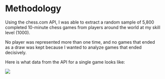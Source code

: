 # Methodology

Using the chess.com API, I was able to extract a random sample of 5,800 completed 10-minute chess games from players around the world at my skill level (1000).

No player was represented more than one time, and no games that ended as a draw was kept because I wanted to analyze games that ended decisively.

Here is what data from the API for a single game looks like:

![](C:/Users/james/OneDrive/Documents/MSA Program/Side Projects/API_Response.png)

